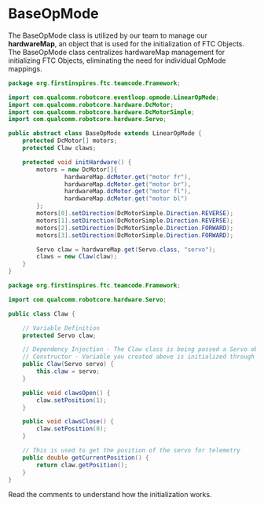 # BaseOpMode

The BaseOpMode class is utilized by our team to manage our **hardwareMap**, an object that is used for the initialization of FTC Objects. The BaseOpMode class centralizes hardwareMap management for initializing FTC Objects, eliminating the need for individual OpMode mappings.

````java filename="BaseOpMode class" 
package org.firstinspires.ftc.teamcode.Framework;

import com.qualcomm.robotcore.eventloop.opmode.LinearOpMode;
import com.qualcomm.robotcore.hardware.DcMotor;
import com.qualcomm.robotcore.hardware.DcMotorSimple;
import com.qualcomm.robotcore.hardware.Servo;

public abstract class BaseOpMode extends LinearOpMode {
    protected DcMotor[] motors;
    protected Claw claws;

    protected void initHardware() {
        motors = new DcMotor[]{
                hardwareMap.dcMotor.get("motor fr"),
                hardwareMap.dcMotor.get("motor br"),
                hardwareMap.dcMotor.get("motor fl"),
                hardwareMap.dcMotor.get("motor bl")
        };
        motors[0].setDirection(DcMotorSimple.Direction.REVERSE);
        motors[1].setDirection(DcMotorSimple.Direction.REVERSE);
        motors[2].setDirection(DcMotorSimple.Direction.FORWARD);
        motors[3].setDirection(DcMotorSimple.Direction.FORWARD);

        Servo claw = hardwareMap.get(Servo.class, "servo");
        claws = new Claw(claw);
    }
}
````

````java filename="Claw class" 
package org.firstinspires.ftc.teamcode.Framework;

import com.qualcomm.robotcore.hardware.Servo;

public class Claw {

    // Variable Definition
    protected Servo claw;

    // Dependency Injection - The Claw class is being passed a Servo object as a dependency through its constructor
    // Constructor - Variable you created above is initialized through the constructor
    public Claw(Servo servo) {
        this.claw = servo;
    }

    public void clawsOpen() {
        claw.setPosition(1);
    }

    public void clawsClose() {
        claw.setPosition(0);
    }

    // This is used to get the position of the servo for telemetry
    public double getCurrentPosition() {
        return claw.getPosition();
    }
}
````

Read the comments to understand how the initialization works.